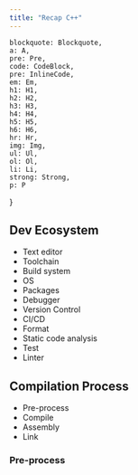 ```yaml
---
title: "Recap C++"
---
```


    blockquote: Blockquote,
    a: A,
    pre: Pre,
    code: CodeBlock,
    pre: InlineCode,
    em: Em,
    h1: H1,
    h2: H2,
    h3: H3,
    h4: H4,
    h5: H5,
    h6: H6,
    hr: Hr,
    img: Img,
    ul: Ul,
    ol: Ol,
    li: Li,
    strong: Strong,
    p: P
}

## Dev Ecosystem

- Text editor
- Toolchain
- Build system
- OS
- Packages
- Debugger
- Version Control
- CI/CD
- Format
- Static code analysis
- Test
- Linter

## Compilation Process

- Pre-process
- Compile
- Assembly
- Link

### Pre-process


